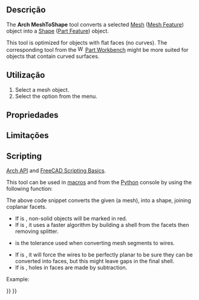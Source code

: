 <languages/>

<div class="mw-translate-fuzzy">
{{Docnav
|[[Arch_SplitMesh/pt-br|Dividir uma malha]]
|[[Arch_SelectNonSolidMeshes/pt-br|Seleção de malhas não sólidas]]
|[[Arch_Workbench/pt-br|Arch]]
|IconL=Arch_SplitMesh.svg
|IconR=Arch_SelectNonManifold.svg
|IconC=Workbench_Arch.svg
}}
</div>

{{VeryImportantMessage|THIS COMMAND IS PART OF THE INTEGRATED [[BIM_Workbench|BIM WORKBENCH]] IN V1.0<br>
This page has been updated for that version.}}

{{GuiCommand
|Name=Arch MeshToShape
|MenuLocation=Utils → Mesh to Shape
|Workbenches=[[BIM_Workbench|BIM]]
|SeeAlso=[[Arch_SplitMesh|Arch SplitMesh]], [[Arch_RemoveShape|Arch RemoveShape]]
}}

<span id="Description"></span>
==Descrição==

The '''Arch MeshToShape''' tool converts a selected [[Mesh|Mesh]] ([[Mesh_Feature|Mesh Feature]]) object into a [[Shape|Shape]] ([[Part_Feature|Part Feature]]) object.

This tool is optimized for objects with flat faces (no curves). The corresponding tool {{Button|[[File:Part_ShapeFromMesh.svg|16px]] [[Part_ShapeFromMesh|Part ShapeFromMesh]]}} from the [[Image:Workbench_Part.svg|16px]] [[Part_Workbench|Part Workbench]] might be more suited for objects that contain curved surfaces.

<span id="Usage"></span>
==Utilização==

# Select a mesh object.
# Select the {{MenuCommand|Utils → [[Image:Arch_MeshToShape.svg|16px]] Mesh to Shape}} option from the menu.

<span id="Properties"></span>
==Propriedades==

<span id="Limitations"></span>
== Limitações ==

==Scripting==

{{Emphasis|See also:}} [[Arch_API|Arch API]] and [[FreeCAD_Scripting_Basics|FreeCAD Scripting Basics]].

This tool can be used in [[Macros|macros]] and from the [[Python|Python]] console by using the following function:

{{Code|code=
new_obj = meshToShape(obj, mark=True, fast=True, tol=0.001, flat=False, cut=True)
}}

The above code snippet converts the given {{incode|obj}} (a mesh), into a shape, joining coplanar facets.
* If {{incode|mark}} is {{incode|True}}, non-solid objects will be marked in red.
* If {{incode|fast}} is {{incode|True}}, it uses a faster algorithm by building a shell from the facets then removing splitter.
* {{incode|tol}} is the tolerance used when converting mesh segments to wires.
* If {{incode|flat}} is {{incode|True}}, it will force the wires to be perfectly planar to be sure they can be converted into faces, but this might leave gaps in the final shell.
* If {{incode|cut}} is {{incode|True}}, holes in faces are made by subtraction.

Example:

{{Code|code=
import Arch, Mesh, BuildRegularGeoms

Box = FreeCAD.ActiveDocument.addObject("Mesh::Cube", "Cube")
Box.Length = 1000
Box.Width = 2000
Box.Height = 1000
FreeCAD.ActiveDocument.recompute()

new_obj = Arch.meshToShape(Box)
}}


<div class="mw-translate-fuzzy">
{{Docnav
|[[Arch_SplitMesh/pt-br|Dividir uma malha]]
|[[Arch_SelectNonSolidMeshes/pt-br|Seleção de malhas não sólidas]]
|[[Arch_Workbench/pt-br|Arch]]
|IconL=Arch_SplitMesh.svg
|IconR=Arch_SelectNonManifold.svg
|IconC=Workbench_Arch.svg
}}
</div>

{{BIM_Tools_navi{{#translation:}}}}
{{Userdocnavi{{#translation:}}}}